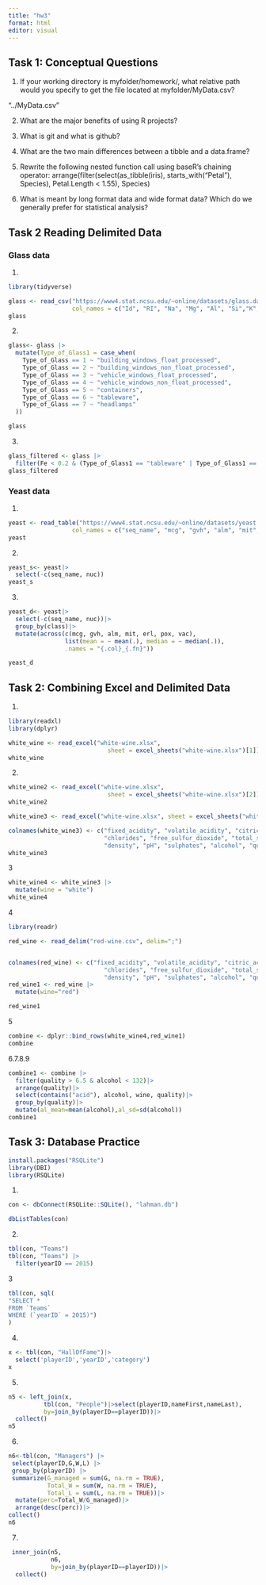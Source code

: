 ```yaml
---
title: "hw3"
format: html
editor: visual
---
```


## Task 1: Conceptual Questions

1.  If your working directory is myfolder/homework/, what relative path would you specify to get the file located at myfolder/MyData.csv?

"../MyData.csv"

2.  What are the major benefits of using R projects?

3.  What is git and what is github?

4.  What are the two main differences between a tibble and a data.frame?

5.  Rewrite the following nested function call using baseR’s chaining operator: arrange(filter(select(as_tibble(iris), starts_with("Petal"), Species), Petal.Length \< 1.55), Species)

6.  What is meant by long format data and wide format data? Which do we generally prefer for statistical analysis?

## Task 2 Reading Delimited Data

### Glass data

1.  

```r
library(tidyverse)
```

```r
glass <- read_csv("https://www4.stat.ncsu.edu/~online/datasets/glass.data",
                  col_names = c("Id", "RI", "Na", "Mg", "Al", "Si","K","Ca","Ba","Fe","Type_of_Glass"))
glass
```

2.  

```r
glass<- glass |>
  mutate(Type_of_Glass1 = case_when(
    Type_of_Glass == 1 ~ "building_windows_float_processed",
    Type_of_Glass == 2 ~ "building_windows_non_float_processed",
    Type_of_Glass == 3 ~ "vehicle_windows_float_processed",
    Type_of_Glass == 4 ~ "vehicle_windows_non_float_processed",
    Type_of_Glass == 5 ~ "containers",
    Type_of_Glass == 6 ~ "tableware",
    Type_of_Glass == 7 ~ "headlamps"
  ))

glass
```

3.  

```r
glass_filtered <- glass |>
  filter(Fe < 0.2 & (Type_of_Glass1 == "tableware" | Type_of_Glass1 == "headlamps"))
glass_filtered
```

### Yeast data

1.  

```r
yeast <- read_table("https://www4.stat.ncsu.edu/~online/datasets/yeast.data",
                  col_names = c("seq_name", "mcg", "gvh", "alm", "mit", "erl","pox","vac","nuc","class"))
yeast
```

2.  

```r
yeast_s<- yeast|>
  select(-c(seq_name, nuc))
yeast_s
```

3.  

```r
yeast_d<- yeast|>
  select(-c(seq_name, nuc))|>
  group_by(class)|>
  mutate(across(c(mcg, gvh, alm, mit, erl, pox, vac), 
                list(mean = ~ mean(.), median = ~ median(.)),
                .names = "{.col}_{.fn}"))

yeast_d
```

## Task 2: Combining Excel and Delimited Data

1.  

```r
library(readxl)
library(dplyr)
```

```r
white_wine <- read_excel("white-wine.xlsx", 
                            sheet = excel_sheets("white-wine.xlsx")[1])
white_wine
```

2.  

```r
white_wine2 <- read_excel("white-wine.xlsx", 
                            sheet = excel_sheets("white-wine.xlsx")[2])
white_wine2
```

```r
white_wine3 <- read_excel("white-wine.xlsx", sheet = excel_sheets("white-wine.xlsx")[1])

colnames(white_wine3) <- c("fixed_acidity", "volatile_acidity", "citric_acid", "residual_sugar", 
                           "chlorides", "free_sulfur_dioxide", "total_sulfur_dioxide", 
                           "density", "pH", "sulphates", "alcohol", "quality")
white_wine3
```

3

```r
white_wine4 <- white_wine3 |>
  mutate(wine = "white")
white_wine4
```

4

```r
library(readr)

red_wine <- read_delim("red-wine.csv", delim=";")


colnames(red_wine) <- c("fixed_acidity", "volatile_acidity", "citric_acid", "residual_sugar", 
                           "chlorides", "free_sulfur_dioxide", "total_sulfur_dioxide", 
                           "density", "pH", "sulphates", "alcohol", "quality")
red_wine1 <- red_wine |>
  mutate(wine="red")

red_wine1
```

5

```r
combine <- dplyr::bind_rows(white_wine4,red_wine1)
combine
```

6.7.8.9

```r
combine1 <- combine |>
  filter(quality > 6.5 & alcohol < 132)|>
  arrange(quality)|>
  select(contains("acid"), alcohol, wine, quality)|>
  group_by(quality)|>
  mutate(al_mean=mean(alcohol),al_sd=sd(alcohol))
combine1
```

## Task 3: Database Practice

```r
install.packages("RSQLite")
library(DBI)
library(RSQLite)
```

1.  

```r
con <- dbConnect(RSQLite::SQLite(), "lahman.db")

dbListTables(con)
```

2.  

```r
tbl(con, "Teams")
tbl(con, "Teams") |>
  filter(yearID == 2015) 
```

3

```r
tbl(con, sql(
"SELECT *
FROM `Teams`
WHERE (`yearID` = 2015)")
)
```

4.  

```r
x <- tbl(con, "HallOfFame")|>
  select('playerID','yearID','category')
x
```

5.  

```r
n5 <- left_join(x,
          tbl(con, "People")|>select(playerID,nameFirst,nameLast),
          by=join_by(playerID==playerID))|>
  collect()
n5
```

6.  

```r
n6<-tbl(con, "Managers") |>
 select(playerID,G,W,L) |>
 group_by(playerID) |>
 summarize(G_managed = sum(G, na.rm = TRUE),
           Total_W = sum(W, na.rm = TRUE),
           Total_L = sum(L, na.rm = TRUE))|>
  mutate(perc=Total_W/G_managed)|>
  arrange(desc(perc))|>
collect()
n6
```

7.  

```r
 inner_join(n5,
            n6,
            by=join_by(playerID==playerID))|>
  collect()
```
